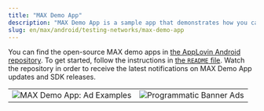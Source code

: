 ```yaml
---
title: "MAX Demo App"
description: "MAX Demo App is a sample app that demonstrates how you can integrate MAX into your mobile apps."
slug: en/max/android/testing-networks/max-demo-app
---
```


<MaxDemoApp />

You can find the open-source MAX demo apps in [the AppLovin Android repository](https://github.com/AppLovin/AppLovin-MAX-SDK-Android).
To get started, follow the instructions in [the `README` file](https://github.com/AppLovin/AppLovin-MAX-SDK-Android/blob/master/README.md).
Watch the repository in order to receive the latest notifications on MAX Demo App updates and <Abbr>SDK</Abbr> releases.

|   |   |
| - | - |
| ![MAX Demo App: Ad Examples](/images/max-demo-app-01.png) | ![Programmatic Banner Ads](/images/max-demo-app-02.png) |
